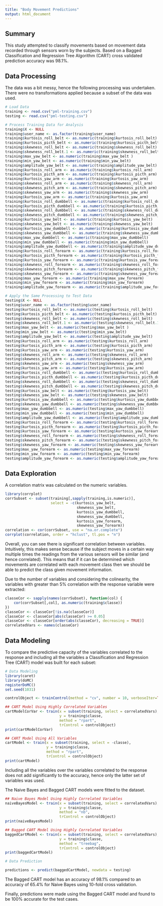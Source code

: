 ```yaml
---
title: "Body Movement Predictions"
output: html_document
---
```


## Summary
This study attempted to classify movements based on movement data recorded through sensors worn by the subjects. Based on a Bagged Classification and Regression Tree Algorithm (CART) cross validated prediction accuracy was 98.1%.

## Data Processing

The data was a bit messy, hence the following processing was undertaken. There were no transformations applied because a subset of the data was used.

```r
# Load Data
training <- read.csv("pml-training.csv")
testing <- read.csv("pml-testing.csv")

# Process Training Data for Analysis
training$X <- NULL
training$user_name <- as.factor(training$user_name)
training$kurtosis_roll_belt <- as.numeric(training$kurtosis_roll_belt)
training$kurtosis_picth_belt <- as.numeric(training$kurtosis_picth_belt)
training$skewness_roll_belt <- as.numeric(training$skewness_roll_belt)
training$skewness_roll_belt.1 <- as.numeric(training$skewness_roll_belt.1)
training$max_yaw_belt <- as.numeric(training$max_yaw_belt )
training$min_yaw_belt <- as.numeric(training$min_yaw_belt)
training$amplitude_yaw_belt <- as.numeric(training$amplitude_yaw_belt)
training$kurtosis_roll_arm <- as.numeric(training$kurtosis_roll_arm)
training$kurtosis_picth_arm <- as.numeric(training$kurtosis_picth_arm)
training$kurtosis_yaw_arm <- as.numeric(training$kurtosis_yaw_arm)
training$skewness_roll_arm <- as.numeric(training$skewness_roll_arm)
training$skewness_pitch_arm <- as.numeric(training$skewness_pitch_arm)
training$skewness_yaw_arm <- as.numeric(training$skewness_yaw_arm)
training$kurtosis_yaw_arm <- as.numeric(training$kurtosis_yaw_arm)
training$kurtosis_roll_dumbbell <- as.numeric(training$kurtosis_roll_dumbbell)
training$kurtosis_picth_dumbbell <- as.numeric(training$kurtosis_picth_dumbbell)
training$skewness_roll_dumbbell <- as.numeric(training$skewness_roll_dumbbell)
training$skewness_pitch_dumbbell <- as.numeric(training$skewness_pitch_dumbbell)
training$kurtosis_yaw_belt <- as.numeric(training$kurtosis_yaw_belt)
training$skewness_yaw_belt <- as.numeric(training$skewness_yaw_belt)
training$kurtosis_yaw_dumbbell <- as.numeric(training$kurtosis_yaw_dumbbell)
training$skewness_yaw_dumbbell <- as.numeric(training$skewness_yaw_dumbbell)
training$max_yaw_dumbbell <- as.numeric(training$max_yaw_dumbbell)
training$min_yaw_dumbbell <- as.numeric(training$min_yaw_dumbbell)
training$amplitude_yaw_dumbbell <- as.numeric(training$amplitude_yaw_dumbbell)
training$kurtosis_roll_forearm <- as.numeric(training$kurtosis_roll_forearm)
training$kurtosis_picth_forearm <- as.numeric(training$kurtosis_picth_forearm)
training$kurtosis_yaw_forearm <- as.numeric(training$kurtosis_yaw_forearm)
training$skewness_roll_forearm <- as.numeric(training$skewness_roll_forearm)
training$skewness_pitch_forearm <- as.numeric(training$skewness_pitch_forearm)
training$skewness_yaw_forearm <- as.numeric(training$skewness_yaw_forearm)
training$max_yaw_forearm <- as.numeric(training$max_yaw_forearm)
training$min_yaw_forearm <- as.numeric(training$min_yaw_forearm)
training$amplitude_yaw_forearm <- as.numeric(training$amplitude_yaw_forearm)

# Apply the Same Processing to Test Data
testing$X <- NULL
testing$user_name <- as.factor(testing$user_name)
testing$kurtosis_roll_belt <- as.numeric(testing$kurtosis_roll_belt)
testing$kurtosis_picth_belt <- as.numeric(testing$kurtosis_picth_belt)
testing$skewness_roll_belt <- as.numeric(testing$skewness_roll_belt)
testing$skewness_roll_belt.1 <- as.numeric(testing$skewness_roll_belt.1)
testing$max_yaw_belt <- as.numeric(testing$max_yaw_belt )
testing$min_yaw_belt <- as.numeric(testing$min_yaw_belt)
testing$amplitude_yaw_belt <- as.numeric(testing$amplitude_yaw_belt)
testing$kurtosis_roll_arm <- as.numeric(testing$kurtosis_roll_arm)
testing$kurtosis_picth_arm <- as.numeric(testing$kurtosis_picth_arm)
testing$kurtosis_yaw_arm <- as.numeric(testing$kurtosis_yaw_arm)
testing$skewness_roll_arm <- as.numeric(testing$skewness_roll_arm)
testing$skewness_pitch_arm <- as.numeric(testing$skewness_pitch_arm)
testing$skewness_yaw_arm <- as.numeric(testing$skewness_yaw_arm)
testing$kurtosis_yaw_arm <- as.numeric(testing$kurtosis_yaw_arm)
testing$kurtosis_roll_dumbbell <- as.numeric(testing$kurtosis_roll_dumbbell)
testing$kurtosis_picth_dumbbell <- as.numeric(testing$kurtosis_picth_dumbbell)
testing$skewness_roll_dumbbell <- as.numeric(testing$skewness_roll_dumbbell)
testing$skewness_pitch_dumbbell <- as.numeric(testing$skewness_pitch_dumbbell)
testing$kurtosis_yaw_belt <- as.numeric(testing$kurtosis_yaw_belt)
testing$skewness_yaw_belt <- as.numeric(testing$skewness_yaw_belt)
testing$kurtosis_yaw_dumbbell <- as.numeric(testing$kurtosis_yaw_dumbbell)
testing$skewness_yaw_dumbbell <- as.numeric(testing$skewness_yaw_dumbbell)
testing$max_yaw_dumbbell <- as.numeric(testing$max_yaw_dumbbell)
testing$min_yaw_dumbbell <- as.numeric(testing$min_yaw_dumbbell)
testing$amplitude_yaw_dumbbell <- as.numeric(testing$amplitude_yaw_dumbbell)
testing$kurtosis_roll_forearm <- as.numeric(testing$kurtosis_roll_forearm)
testing$kurtosis_picth_forearm <- as.numeric(testing$kurtosis_picth_forearm)
testing$kurtosis_yaw_forearm <- as.numeric(testing$kurtosis_yaw_forearm)
testing$skewness_roll_forearm <- as.numeric(testing$skewness_roll_forearm)
testing$skewness_pitch_forearm <- as.numeric(testing$skewness_pitch_forearm)
testing$skewness_yaw_forearm <- as.numeric(testing$skewness_yaw_forearm)
testing$max_yaw_forearm <- as.numeric(testing$max_yaw_forearm)
testing$min_yaw_forearm <- as.numeric(testing$min_yaw_forearm)
testing$amplitude_yaw_forearm <- as.numeric(testing$amplitude_yaw_forearm)
```

## Data Exploration

A correlation matrix was calculated on the numeric variables.

```r
library(corrplot)
corrSubset <- subset(training[,sapply(training,is.numeric)], 
                     select = -c(kurtosis_yaw_belt, 
                                 skewness_yaw_belt, 
                                 kurtosis_yaw_dumbbell, 
                                 skewness_yaw_dumbbell, 
                                 kurtosis_yaw_forearm, 
                                 skewness_yaw_forearm))
correlation <- cor(corrSubset, use = "na.or.complete")
corrplot(correlation, order = "hclust", tl.pos = "n")
```

Overall, you can see there is significant correlation between variables. Intuitively, this makes sense because if the subject moves in a certain way multiple times the readings from the various sensors will be similar (and hence correlated). This means that if it can be determined which movements are correlated with each movement class then we should be able to predict the class given movement information.

Due to the number of variables and considering the colinearity, the variables with greater than 5% correlation with the response variable were extracted:

```r
classeCor <- sapply(names(corrSubset), function(col) {
    cor(corrSubset[,col], as.numeric(training$classe))
})
classeCor <- classeCor[!is.na(classeCor)]
classeCor <- classeCor[abs(classeCor) >= 0.05]
classeCor <- classeCor[order(abs(classeCor), decreasing = TRUE)]
correlatedVars <- names(classeCor)
```

## Data Modeling

To compare the predictive capacity of the variables correlated to the response and including all the variables a Classification and Regression Tree (CART) model was built for each subset:

```r
# Data Modeling
library(caret)
library(doMC)
registerDoMC()
set.seed(1031)

controlObject <- trainControl(method = "cv", number = 10, verboseIter=TRUE)

## CART Model Using Highly Correlated Variables
cartModelCorVar <- train(x = subset(training, select = correlatedVars),
                         y = training$classe,
                         method = "rpart",
                         trControl = controlObject)
print(cartModelCorVar)

## CART Model Using All Variables
cartModel <- train(x = subset(training, select = -classe),
                   y = training$classe,
                   method = "rpart",
                   trControl = controlObject)
print(cartModel)
```

Including all the variables over the variables correlated to the response does not add significantly to the accuracy, hence only the latter set of variables was used.

The Naive Bayes and Bagged CART models were fitted to the dataset.

```r
## Naive Bayes Model Using Highly Correlated Variables
naiveBayesModel <- train(x = subset(training, select = correlatedVars),
                         y = training$classe,
                         method = "nb",
                         trControl = controlObject)
print(naiveBayesModel)

## Bagged CART Model Using Highly Correlated Variables
baggedCartModel <- train(x = subset(training, select = correlatedVars),
                         y = training$classe,
                         method = "treebag",
                         trControl = controlObject)
print(baggedCartModel)

# Data Prediction

predictions <- predict(baggedCartModel, newdata = testing)
```

The Bagged CART model has an accuracy of 98.1% compared to an accuracy of 65.4% for Naive Bayes using 10-fold cross validation.  

Finally, predictions were made using the Bagged CART model and found to be 100% accurate for the test cases.